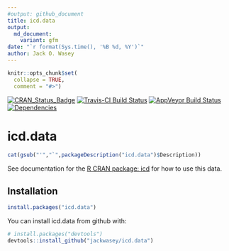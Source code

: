 ```yaml
---
#output: github_document
title: icd.data
output:
  md_document:
    variant: gfm
date: "`r format(Sys.time(), '%B %d, %Y')`"
author: Jack O. Wasey
---
```

<!-- rmarkdown::render("README.Rmd") -->
<!-- README.md is generated from README.Rmd. Please edit that file -->
```r
knitr::opts_chunk$set(
  collapse = TRUE,
  comment = "#>")
```
<!-- badges: start -->
[![CRAN_Status_Badge](http://www.r-pkg.org/badges/version/icd.data)](https://cran.r-project.org/package=icd.data)
[![Travis-CI Build Status](https://travis-ci.org/jackwasey/icd.data.svg?branch=master)](https://travis-ci.org/jackwasey/icd.data)
[![AppVeyor Build Status](https://ci.appveyor.com/api/projects/status/github/jackwasey/icd.data?branch=master&svg=true)](https://ci.appveyor.com/project/jackwasey/icd.data)
[![Dependencies](https://tinyverse.netlify.com/badge/icd.data)](https://cran.r-project.org/package=icd.data)
<!-- badges: end -->

# icd.data

```r
cat(gsub("'","`",packageDescription("icd.data")$Description))
```

See documentation for the [R CRAN package: icd](https://jackwasey.github.io/icd/) for how to use this data.

## Installation

```r
install.packages("icd.data")
```

You can install icd.data from github with:

```r
# install.packages("devtools")
devtools::install_github("jackwasey/icd.data")
```

